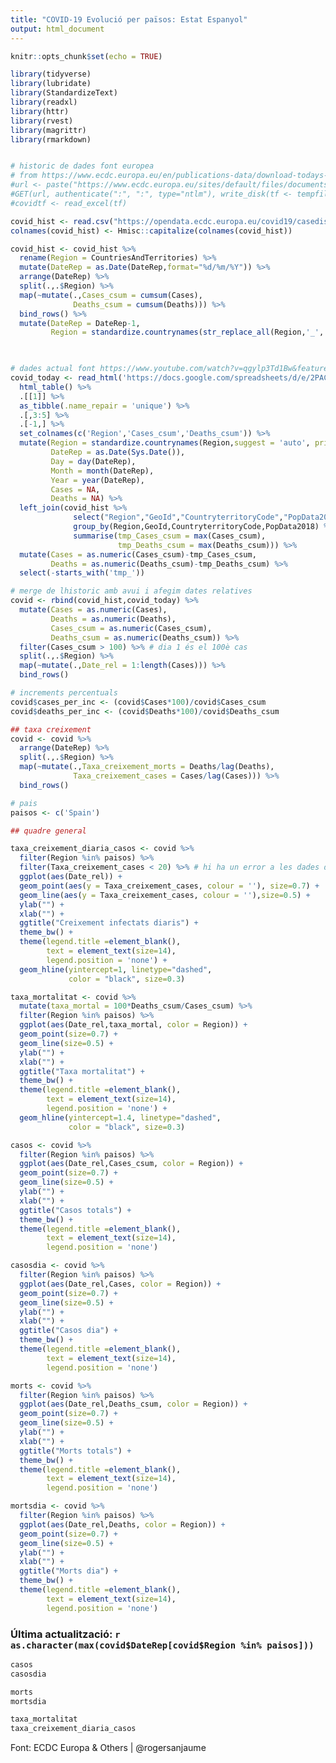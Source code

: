 ```yaml
---
title: "COVID-19 Evolució per països: Estat Espanyol"
output: html_document
---
```


```r
knitr::opts_chunk$set(echo = TRUE)
```


```r
library(tidyverse)
library(lubridate)
library(StandardizeText)
library(readxl)
library(httr)
library(rvest)
library(magrittr)
library(rmarkdown)


# historic de dades font europea
# from https://www.ecdc.europa.eu/en/publications-data/download-todays-data-geographic-distribution-covid-19-cases-worldwide 
#url <- paste("https://www.ecdc.europa.eu/sites/default/files/documents/COVID-19-geographic-disbtribution-worldwide-",format(Sys.time(), "%Y-%m-%d"), ".xlsx", sep = "")
#GET(url, authenticate(":", ":", type="ntlm"), write_disk(tf <- tempfile(fileext = ".xlsx")))
#covidtf <- read_excel(tf)

covid_hist <- read.csv("https://opendata.ecdc.europa.eu/covid19/casedistribution/csv",as.is = TRUE)
colnames(covid_hist) <- Hmisc::capitalize(colnames(covid_hist))

covid_hist <- covid_hist %>% 
  rename(Region = CountriesAndTerritories) %>% 
  mutate(DateRep = as.Date(DateRep,format="%d/%m/%Y")) %>% 
  arrange(DateRep) %>% 
  split(.,.$Region) %>%
  map(~mutate(.,Cases_csum = cumsum(Cases),
              Deaths_csum = cumsum(Deaths))) %>% 
  bind_rows() %>% 
  mutate(DateRep = DateRep-1,
         Region = standardize.countrynames(str_replace_all(Region,'_',' '), suggest = 'auto',print.changes = FALSE, verbose = FALSE))
  


# dades actual font https://www.youtube.com/watch?v=qgylp3Td1Bw&feature=youtu.be
covid_today <- read_html('https://docs.google.com/spreadsheets/d/e/2PACX-1vQuDj0R6K85sdtI8I-Tc7RCx8CnIxKUQue0TCUdrFOKDw9G3JRtGhl64laDd3apApEvIJTdPFJ9fEUL/pubhtml?gid=0&single=true') %>% 
  html_table() %>% 
  .[[1]] %>% 
  as_tibble(.name_repair = 'unique') %>% 
  .[,3:5] %>% 
  .[-1,] %>% 
  set_colnames(c('Region','Cases_csum','Deaths_csum')) %>% 
  mutate(Region = standardize.countrynames(Region,suggest = 'auto', print.changes = FALSE),
         DateRep = as.Date(Sys.Date()),
         Day = day(DateRep),
         Month = month(DateRep),
         Year = year(DateRep),
         Cases = NA,
         Deaths = NA) %>% 
  left_join(covid_hist %>% 
              select("Region","GeoId","CountryterritoryCode","PopData2018","Cases_csum","Deaths_csum") %>% 
              group_by(Region,GeoId,CountryterritoryCode,PopData2018) %>% 
              summarise(tmp_Cases_csum = max(Cases_csum),
                        tmp_Deaths_csum = max(Deaths_csum))) %>% 
  mutate(Cases = as.numeric(Cases_csum)-tmp_Cases_csum,
         Deaths = as.numeric(Deaths_csum)-tmp_Deaths_csum) %>% 
  select(-starts_with('tmp_'))

# merge de lhistoric amb avui i afegim dates relatives
covid <- rbind(covid_hist,covid_today) %>% 
  mutate(Cases = as.numeric(Cases),
         Deaths = as.numeric(Deaths),
         Cases_csum = as.numeric(Cases_csum),
         Deaths_csum = as.numeric(Deaths_csum)) %>% 
  filter(Cases_csum > 100) %>% # dia 1 és el 100è cas
  split(.,.$Region) %>% 
  map(~mutate(.,Date_rel = 1:length(Cases))) %>% 
  bind_rows()

# increments percentuals
covid$cases_per_inc <- (covid$Cases*100)/covid$Cases_csum
covid$deaths_per_inc <- (covid$Deaths*100)/covid$Deaths_csum

## taxa creixement
covid <- covid %>%
  arrange(DateRep) %>%
  split(.,.$Region) %>%
  map(~mutate(.,Taxa_creixement_morts = Deaths/lag(Deaths),
              Taxa_creixement_cases = Cases/lag(Cases))) %>%
  bind_rows()

# pais
paisos <- c('Spain')

## quadre general

taxa_creixement_diaria_casos <- covid %>% 
  filter(Region %in% paisos) %>%
  filter(Taxa_creixement_cases < 20) %>% # hi ha un error a les dades d'Itàlia
  ggplot(aes(Date_rel)) +
  geom_point(aes(y = Taxa_creixement_cases, colour = ''), size=0.7) +
  geom_line(aes(y = Taxa_creixement_cases, colour = ''),size=0.5) +
  ylab("") +
  xlab("") +
  ggtitle("Creixement infectats diaris") +
  theme_bw() +
  theme(legend.title =element_blank(),
        text = element_text(size=14), 
        legend.position = 'none') +
  geom_hline(yintercept=1, linetype="dashed", 
             color = "black", size=0.3)

taxa_mortalitat <- covid %>%
  mutate(taxa_mortal = 100*Deaths_csum/Cases_csum) %>% 
  filter(Region %in% paisos) %>%
  ggplot(aes(Date_rel,taxa_mortal, color = Region)) +
  geom_point(size=0.7) +
  geom_line(size=0.5) +
  ylab("") +
  xlab("") +
  ggtitle("Taxa mortalitat") +
  theme_bw() +
  theme(legend.title =element_blank(),
        text = element_text(size=14), 
        legend.position = 'none') +
  geom_hline(yintercept=1.4, linetype="dashed", 
             color = "black", size=0.3)

casos <- covid %>% 
  filter(Region %in% paisos) %>%
  ggplot(aes(Date_rel,Cases_csum, color = Region)) +
  geom_point(size=0.7) + 
  geom_line(size=0.5) +
  ylab("") +
  xlab("") +
  ggtitle("Casos totals") +
  theme_bw() +
  theme(legend.title =element_blank(),
        text = element_text(size=14), 
        legend.position = 'none')

casosdia <- covid %>% 
  filter(Region %in% paisos) %>%
  ggplot(aes(Date_rel,Cases, color = Region)) +
  geom_point(size=0.7) + 
  geom_line(size=0.5) +
  ylab("") +
  xlab("") +
  ggtitle("Casos dia") +
  theme_bw() +
  theme(legend.title =element_blank(),
        text = element_text(size=14), 
        legend.position = 'none')

morts <- covid %>% 
  filter(Region %in% paisos) %>%
  ggplot(aes(Date_rel,Deaths_csum, color = Region)) +
  geom_point(size=0.7) + 
  geom_line(size=0.5) +
  ylab("") +
  xlab("") +
  ggtitle("Morts totals") +
  theme_bw() +
  theme(legend.title =element_blank(),
        text = element_text(size=14), 
        legend.position = 'none')

mortsdia <- covid %>% 
  filter(Region %in% paisos) %>%
  ggplot(aes(Date_rel,Deaths, color = Region)) +
  geom_point(size=0.7) + 
  geom_line(size=0.5) +
  ylab("") +
  xlab("") +
  ggtitle("Morts dia") +
  theme_bw() +
  theme(legend.title =element_blank(),
        text = element_text(size=14), 
        legend.position = 'none')
```

### Última actualització: `r as.character(max(covid$DateRep[covid$Region %in% paisos]))`

```r
casos
casosdia
```

```r
morts
mortsdia
```

```r
taxa_mortalitat
taxa_creixement_diaria_casos
```

Font: ECDC Europa & Others  |  @rogersanjaume
